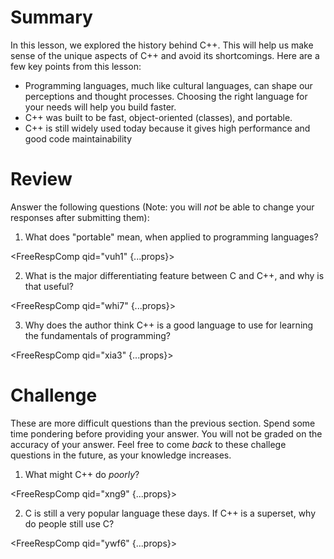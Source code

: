 
# Summary

In this lesson, we explored the history behind C++. This will help us
make sense of the unique aspects of C++ and avoid its shortcomings.
Here are a few key points from this lesson:

- Programming languages, much like cultural languages, can shape our
  perceptions and thought processes. Choosing the right language for
  your needs will help you build faster.
- C++ was built to be fast, object-oriented (classes), and portable.
- C++ is still widely used today because it gives high performance
  and good code maintainability

# Review

Answer the following questions (Note: you will _not_ be able to change
your responses after submitting them):

1. What does "portable" mean, when applied to programming languages?

<FreeRespComp qid="vuh1" {...props}></FreeRespComp>

2. What is the major differentiating feature between C and C++,
   and why is that useful?

<FreeRespComp qid="whi7" {...props}></FreeRespComp>

3. Why does the author think C++ is a good language to use for learning
   the fundamentals of programming?

<FreeRespComp qid="xia3" {...props}></FreeRespComp>

# Challenge

These are more difficult questions than the previous section.
Spend some time pondering before providing your answer.
You will not be graded on the accuracy of your answer.
Feel free to come _back_ to these challege questions in the future,
as your knowledge increases.

1. What might C++ do _poorly_?

<FreeRespComp qid="xng9" {...props}></FreeRespComp>

2. C is still a very popular language these days.
   If C++ is a superset, why do people still use C?

<FreeRespComp qid="ywf6" {...props}></FreeRespComp>

